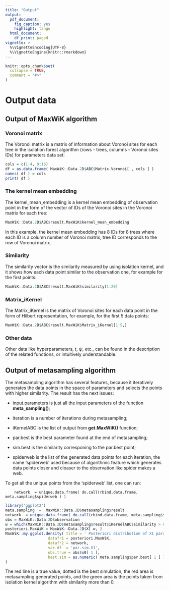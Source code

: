 ```yaml
---
title: "Output"
output:
  pdf_document: 
    fig_caption: yes
    highlight: tango
  html_document:
    df_print: paged
vignette: >
  %\VignetteEncoding{UTF-8}
  %\VignetteEngine{knitr::rmarkdown}
---
```


```r
knitr::opts_chunk$set(
  collapse = TRUE,
  comment = "#>"
)
```

# Output data

## Output of MaxWiK algorithm

### Voronoi matrix

The Voronoi matrix is a matrix of information about Voronoi sites for each tree in the isolation forest algorithm (rows - trees, columns - Voronoi sites IDs) for parameters data set:

```r
cols = c(1:4, 9:16)
df = as.data.frame( MaxWiK::Data.2D$ABC$Matrix.Voronoi[ , cols ] )
names( df ) = cols
print( df )

```

### The kernel mean embedding

The kernel_mean_embedding is a kernel mean embedding of observation point in the form of the vector of IDs of the Voronoi sites in the Voronoi matrix for each tree:

```r
MaxWiK::Data.2D$ABC$result.MaxWiK$kernel_mean_embedding

```

In this example, the kernel mean embedding has 8 IDs for 8 trees where each ID is a column number of Voronoi matrix, tree ID corresponds to the row of Voronoi matrix.

### Similarity

The similarity vector is the similarity measured by using isolation kernel, and it shows how each data point similar to the observation one, for example for the first points:

```r
MaxWiK::Data.2D$ABC$result.MaxWiK$similarity[1:20]

```

### Matrix_iKernel

The Matrix_iKernel is the matrix of Voronoi sites for each data point in the form of Hilbert representation, for example, for the first 5 data points:

```r
MaxWiK::Data.2D$ABC$result.MaxWiK$Matrix_iKernel[1:5,]

```

### Other data

Other data like hyperparameters, $t$, $\psi$, etc., can be found in the description of the related functions, or intuitively understandable.

## Output of metasampling algorithm

The metasampling algorithm has several features, because it iteratively generates the data points in the space of parameters and selects the points with higher similarity. The result has the next issues:

-   input.parameters is just all the input parameters of the function **meta_sampling()**;

-   iteration is a number of iterations during metasampling;

-   iKernelABC is the list of output from **get.MaxWiK()** function;

-   par.best is the best parameter found at the end of metasampling;

-   sim.best is the similarity corresponing to the par.best point;

-   spiderweb is the list of the generated data points for each iteration, the name 'spiderweb' used because of algorithmic feature which generates data points closer and cloaser to the observation like spider makes a web.

To get all the unique points from the 'spiderweb' list, one can run:

        network  = unique.data.frame( do.call(rbind.data.frame, meta.sampling$spiderweb ) )

```r
library('ggplot2')
meta.sampling  =  MaxWiK::Data.2D$metasampling$result
network  = unique.data.frame( do.call(rbind.data.frame, meta.sampling$spiderweb ) )
obs = MaxWiK::Data.2D$observation
w = which(MaxWiK::Data.2D$metasampling$result$iKernelABC$similarity > 0)
posteriori.MaxWiK = MaxWiK::Data.2D$X[ w, ]
MaxWiK::my.ggplot.density( title = ' Posteriori distribution of X1 parameter', 
                   datafr1 = posteriori.MaxWiK, 
                   datafr2 = network, 
                   var.df  = 'par.sim.X1', 
                   obs.true = obs$x0[ 1 ], 
                   best.sim = as.numeric( meta.sampling$par.best[ 1 ] )
)
```

The red line is a true value, dotted is the best simulation, the red area is metasampling generated points, and the green area is the points taken from isolation kernel algorithm with similarity more than 0.

